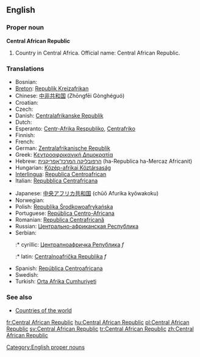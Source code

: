 ==English==

===Proper noun===
'''Central African Republic'''

# Country in Central Africa. Official name: Central African Republic.

===Translations===
{{rfc-level|Translations at L3+ (AutoFormat would have corrected level of Translations)}}
{{top}}
* Bosnian: {{t-|bs|Centralnoafrička Republika|f}}
* [[Breton]]: [[Republik Kreizafrikan]]
* Chinese: [[中非共和国]] (Zhōngfēi Gònghéguó)
* Croatian: {{t-|hr|Srednjoafrička Republika|f}}
* Czech: {{t-|cs|Středoafrická republika|f}}
* Danish: [[Centralafrikanske Republik]]
* Dutch: {{t-|nl|Centraal-Afrikaanse Republiek}}
* Esperanto: [[Centr-Afrika Respubliko]], [[Centrafriko]]
* Finnish: {{t+|fi|Keski-Afrikan tasavalta}}
* French: {{t+|fr|République centrafricaine}}
* German: [[Zentralafrikanische Republik]]
* Greek: [[Κεντροαφρικανική Δημοκρατία]]
* Hebrew: [[הרפובליקה המרכז־אפריקנית]] (ha-Republica ha-Mercaz Africanit)
* Hungarian: [[Közép-afrikai Köztársaság]]
* [[Interlingua]]: [[Republica Centroafrican]]
* Italian: [[Repubblica Centrafricana]]
{{mid}}
* Japanese: [[中央アフリカ共和国]] (chūō Afurika kyōwakoku)
* Norwegian: {{t-|no|Den sentralafrikanske republikk}}
* Polish: [[Republika Środkowoafrykańska]]
* Portuguese: [[República Centro-Africana]]
* Romanian: [[Republica Centrafricană]]
* Russian: [[Центрально-африканская Республика]]
* Serbian:
*:* cyrillic: [[Централноафричка Република]] ''f''
*:* latin: [[Centralnoafrička Republika]] ''f''
* Spanish: [[República Centroafricana]]
* Swedish: {{t+|sv|Centralafrikanska republiken}}
* Turkish: [[Orta Afrika Cumhuriyeti]]
{{bottom}}

===See also===
*[[Countries of the world]]

[[Category:English proper nouns]]

[[fr:Central African Republic]]
[[hu:Central African Republic]]
[[pl:Central African Republic]]
[[sv:Central African Republic]]
[[tr:Central African Republic]]
[[zh:Central African Republic]]